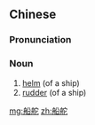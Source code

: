 ==Chinese==
{{zh-forms}}

===Pronunciation===
{{zh-pron
|m=chuánduò
|cat=n
}}

===Noun===
{{zh-noun}}
# [[helm]] (of a ship)
# [[rudder]] (of a ship)

[[mg:船舵]]
[[zh:船舵]]
